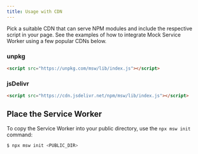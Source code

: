 ```yaml
---
title: Usage with CDN
---
```


Pick a suitable CDN that can serve NPM modules and include the respective script in your page. See the examples of how to integrate Mock Service Worker using a few popular CDNs below.

### unpkg

```html
<script src="https://unpkg.com/msw/lib/index.js"></script>
```

### jsDelivr

```html
<script src="https://cdn.jsdelivr.net/npm/msw/lib/index.js"></script>
```

## Place the Service Worker

To copy the Service Worker into your public directory, use the `npx msw init` command:

```bash
$ npx msw init <PUBLIC_DIR>
```
